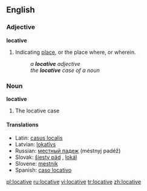 ==English==
===Adjective===
'''locative'''
#{{Grammar}} Indicating [[place]], or the place where, or wherein.
#: ''a '''locative''' adjective''
#: ''the '''locative''' case of a noun''

===Noun===
'''locative'''
#{{Grammar}} The locative case
====Translations====
*Latin: [[casus localis]] {{m}}
*Latvian: [[lokatīvs]] {{m}}
*Russian: [[местный падеж]] (méstnyj padéž) {{m}}
*Slovak: [[šiesty pád]] {{m}}, [[lokál]] {{m}}
*Slovene: [[mestnik]] {{m}}
*Spanish: [[caso locativo]] {{m}}

[[pl:locative]]
[[ru:locative]]
[[vi:locative]]
[[tr:locative]]
[[zh:locative]]